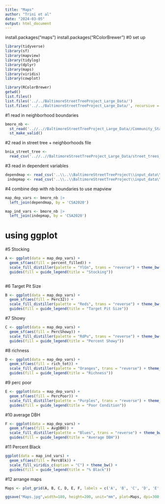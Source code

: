 ```yaml
---
title: "Maps"
author: "Trini et al"
date: "2024-03-05"
output: html_document
---
```


install.packages("maps")
install.packages("RColorBrewer")
#0 set up 
```r
library(tidyverse)
library(sf) 
library(mapview)  
library(tidylog) 
library(dplyr)
library(maps)
library(viridis)
library(cowplot)

library(RColorBrewer)
getwd()
list.files()
list.files('../../BaltimoreStreetTreeProject_Large_Data/')
list.files('../../BaltimoreStreetTreeProject_Large_Data/', recursive = TRUE)
```

#1 read in neighborhood boundaries
```r
bmore_nb <- 
  st_read('..//..//BaltimoreStreetTreeProject_Large_Data//Community_Statistical_Areas_(CSAs)__Reference_Boundaries//Community_Statistical_Areas_(CSAs)__Reference_Boundaries.shp') |> #BNIA community delineations
  st_make_valid()
```

#2 read in street tree + neighborhoods file
```r
bnia_street_tree <-
  read_csv('..//..//BaltimoreStreetTreeProject_Large_Data/street_trees_with_neigh_attributes_2023-10-31.csv')

```

#3 read in dependent variables
```r
dependmap <- read_csv('..\\..\\BaltimoreStreetTreeProject\\input_data\\Dependent_variable.csv')
 indepmap <- read_csv('..\\..\\BaltimoreStreetTreeProject\\input_data\\Independent_variable.csv')
```

#4 combine dep with nb boundaries to use mapview
```r
map_dep_vars <- bmore_nb |> 
  left_join(dependmap, by = 'CSA2020')

map_ind_vars <- bmore_nb |> 
  left_join(indepmap, by = 'CSA2020')

```

# using ggplot

#5 Stocking
```r
A <- ggplot(data = map_dep_vars) + 
  geom_sf(aes(fill = percent_filled)) + 
  scale_fill_distiller(palette = "YlGn", trans = "reverse") + theme_bw() +
  guides(fill = guide_legend(title = "Stocking"))
  
```

#6 Target Pit Size
```r
B <- ggplot(data = map_dep_vars) + 
  geom_sf(aes(fill = Perc32)) + 
  scale_fill_distiller(palette = "Reds", trans = "reverse") + theme_bw()+
  guides(fill = guide_legend(title = "Target Pit Size"))
```

#7 Showy 
```r
C <- ggplot(data = map_dep_vars) + 
  geom_sf(aes(fill = PercShowy)) + 
  scale_fill_distiller(palette = "RdPu", trans = "reverse") + theme_bw()+
  guides(fill = guide_legend(title = "Percent Showy"))
```

#8 richness 
```r
D <- ggplot(data = map_dep_vars) + 
  geom_sf(aes(fill = rich_tot)) + 
  scale_fill_distiller(palette = "Oranges", trans = "reverse") + theme_bw() +
  guides(fill = guide_legend(title = "Richness"))
```

#9 perc poor
```r
E <- ggplot(data = map_dep_vars) + 
  geom_sf(aes(fill = PercPoor)) + 
  scale_fill_distiller(palette = "Purples", trans = "reverse") + theme_bw()+
  guides(fill = guide_legend(title = "Poor Condition"))
```

#10 average DBH
```r
F <- ggplot(data = map_dep_vars) + 
  geom_sf(aes(fill = AvgDBH)) + 
  scale_fill_distiller(palette = "Blues", trans = "reverse") + theme_bw() +
  guides(fill = guide_legend(title = "Average DBH"))
```

#11 Percent Black
```r
ggplot(data = map_ind_vars) + 
  geom_sf(aes(fill = PercBlk)) +
  scale_fill_viridis_c(option = "C") + theme_bw() +
  guides(fill = guide_legend(title = "% Black"))

```

#12 arrange maps
```r
Maps <- plot_grid(A, B, C, D, E, F, labels = c('A', 'B', 'C', 'D', 'E', 'F'), ncol = 2)

ggsave("Maps.jpg",width=180, height=200, unit="mm", plot=Maps, dpi=300 )
```

